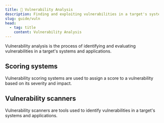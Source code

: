 ```yaml
---
title: 🐞 Vulnerability Analysis
description: Finding and exploiting vulnerabilities in a target's systems and applications.
slug: guide/vuln
head:
  - tag: title
    content: Vulnerability Analysis
---
```



Vulnerability analysis is the process of identifying and evaluating vulnerabilities in a target's systems and applications.

## Scoring systems

Vulnerability scoring systems are used to assign a score to a vulnerability based on its severity and impact.

<LinkCard
  title="CWE (Common Weakness Enumeration)"
  description="CWE is a community-developed list of software and hardware weakness types."
  href="https://cwe.mitre.org/"
  target="_blank"
/>

<LinkCard
  title="CVE (Common Vulnerabilities and Exposures)"
  description="CVE is a list of publicly disclosed cybersecurity vulnerabilities and exposures."
  href="https://cve.org/"
  target="_blank"
/>

<LinkCard
  title="NVD (National Vulnerability Database)"
  description="NVD is a U.S. government repository of publicly available vulnerability management data."
  href="https://nvd.nist.gov/"
  target="_blank"
/>

## Vulnerability scanners

Vulnerability scanners are tools used to identify vulnerabilities in a target's systems and applications.

<LinkCard
  title="OpenVAS (Open Vulnerability Assessment System)"
  description="OpenVAS is a free and open-source vulnerability scanner."
  href="https://www.openvas.org/"
  target="_blank"
/>

<LinkCard
  title="Nessus"
  description="Nessus is a proprietary vulnerability scanner developed by Tenable."
  href="https://www.tenable.com/products/nessus-vulnerability-scanner"
  target="_blank"
/>

<LinkCard
  title="GFI LanGuard"
  description="GFI LanGuard is a network security scanner and patch management solution."
  href="https://www.gfi.com/products-and-solutions/network-security-solutions/gfi-languard"
  target="_blank"
/>

<LinkCard
  title="Nikto"
  description="Nikto is an open-source web server scanner."
  href="https://github.com/sullo/nikto"
  target="_blank"
/>
